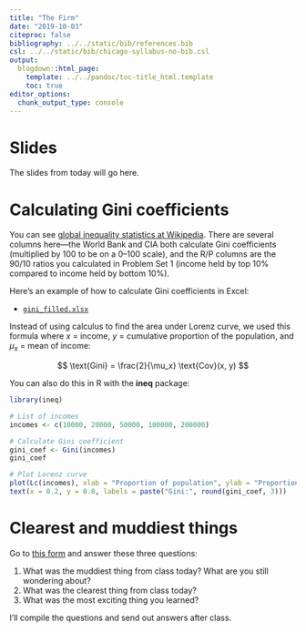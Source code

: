 ```yaml
---
title: "The Firm"
date: "2019-10-03"
citeproc: false
bibliography: ../../static/bib/references.bib
csl: ../../static/bib/chicago-syllabus-no-bib.csl
output:
  blogdown::html_page:
    template: ../../pandoc/toc-title_html.template
    toc: true
editor_options: 
  chunk_output_type: console
---
```


# Slides

The slides from today will go here.


# Calculating Gini coefficients

You can see [global inequality statistics at Wikipedia](https://en.wikipedia.org/wiki/List_of_countries_by_income_equality). There are several columns here—the World Bank and CIA both calculate Gini coefficients (multiplied by 100 to be on a 0–100 scale), and the R/P columns are the 90/10 ratios you calculated in Problem Set 1 (income held by top 10% compared to income held by bottom 10%).

Here's an example of how to calculate Gini coefficients in Excel:

- [<i class="fas fa-file-excel"></i> `gini_filled.xlsx`](/files/gini_filled.xlsx)

Instead of using calculus to find the area under Lorenz curve, we used this formula where $x$ = income, $y$ = cumulative proportion of the population, and $\mu_x$ = mean of income:
    
$$
\text{Gini} = \frac{2}{\mu_x} \text{Cov}(x, y)
$$

You can also do this in R with the **ineq** package:

```r
library(ineq)

# List of incomes
incomes <- c(10000, 20000, 50000, 100000, 200000)

# Calculate Gini coefficient
gini_coef <- Gini(incomes)
gini_coef

# Plot Lorenz curve
plot(Lc(incomes), xlab = "Proportion of population", ylab = "Proportion of income")
text(x = 0.2, y = 0.8, labels = paste("Gini:", round(gini_coef, 3)))
```


# Clearest and muddiest things

Go to [this form](https://forms.gle/rwiMXtySjxgnqRDD9) and answer these three questions:

1. What was the muddiest thing from class today? What are you still wondering about?
2. What was the clearest thing from class today? 
3. What was the most exciting thing you learned?

I'll compile the questions and send out answers after class.
